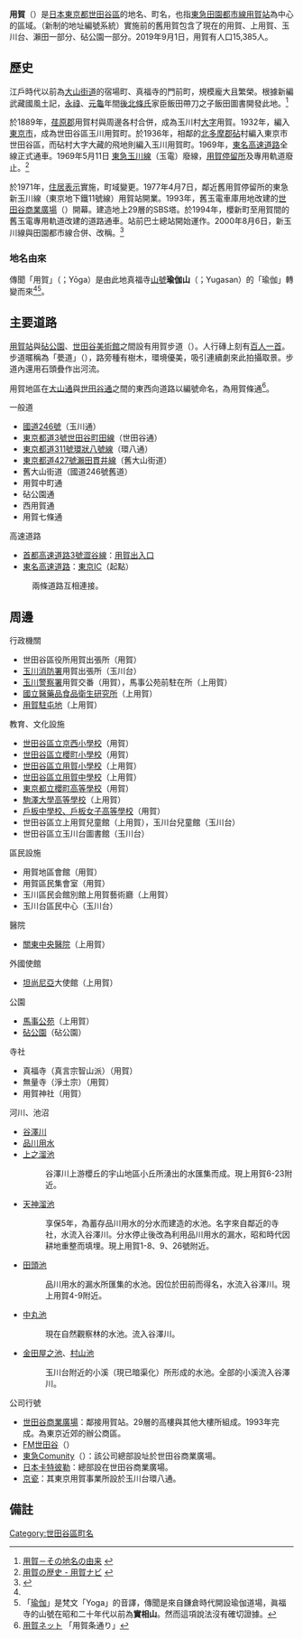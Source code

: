 {{Pathnav|日本|東京都|世田谷区|玉川地域|'''用賀'''、上用賀、玉川台|hide=y}}
{{Infobox Settlement
|official_name = 用賀
|native_name =
|settlement_type = [[町|町]]
|image_skyline = Setagaya_business_square.jpg
|imagesize = 200px
|image_caption = 世田谷商業廣場 塔棟
|image_flag =
|image_seal =
| image_map =
| map_caption =
| pushpin_map =
|subdivision_type = [[國家|國家]]
|subdivision_name = [[File:Flag_of_Japan.svg|border]] [[日本|日本]]
|subdivision_type1 = [[都道府縣|都道府縣]]
|subdivision_name1 = [[File:Flag_of_Tokyo_Prefecture.svg|25px]] [[東京都|東京都]]
|subdivision_type2 = [[東京都區部|特別區]]
|subdivision_name2 = [[File:Flag_of_Setagaya,_Tokyo.svg|25px]] [[世田谷區|世田谷區]]
|established_title =
|established_date =
|government_type =
|leader_title =
|leader_name =
|area_magnitude =
|area_total_sq_mi =
|area_total_km2 =
|area_land_sq_mi =
|area_land_km2 =
|area_urban_sq_mi =
|area_urban_km2 =
|area_metro_km2 =
|area_metro_sq_mi =
|population_as_of= 2013年（平成25年）9月1日
|population_footnotes = <ref name="population">[http://www.city.setagaya.lg.jp/kurashi/107/157/692/694/1884/d00123410_d/fil/district201309.xls 平成25年（2013年）の世田谷区の町丁別人口と世帯数 - 世田谷区]</ref>
|population_total = 14366
|population_urban =
|population_metro =
|population_density_sq_mi =
|population_density_km2 =
| timezone = [[日本標準時間|JST]]
| utc_offset = +9
|timezone_DST =
|utc_offset_DST =
|latd=|latm=|lats=|latNS=
|longd=|longm=|longs=|longEW=
|elevation_footnotes=
|elevation_m =
|elevation_ft =
|postal_code_type = [[郵遞區號|郵遞區號]]
|postal_code = 158-0097
|area_code =
|website =
|footnotes =
}}
{{Infobox Settlement
|official_name = 上用賀
|native_name =
|settlement_type = [[町|町]]
|image_skyline =
|imagesize =
|image_caption =
|image_flag =
|image_seal =
| image_map =
| map_caption =
| pushpin_map =
|subdivision_type = [[國家|國家]]
|subdivision_name = [[File:Flag_of_Japan.svg|border]] [[日本|日本]]
|subdivision_type1 = [[都道府縣|都道府縣]]
|subdivision_name1 = [[File:Flag_of_Tokyo_Prefecture.svg|25px]] [[東京都|東京都]]
|subdivision_type2 = [[東京都區部|特別區]]
|subdivision_name2 = [[File:Flag_of_Setagaya,_Tokyo.svg|25px]] [[世田谷區|世田谷區]]
|established_title =
|established_date =
|government_type =
|leader_title =
|leader_name =
|area_magnitude =
|area_total_sq_mi =
|area_total_km2 =
|area_land_sq_mi =
|area_land_km2 =
|area_urban_sq_mi =
|area_urban_km2 =
|area_metro_km2 =
|area_metro_sq_mi =
|population_as_of= 2013年（平成25年）9月1日
|population_footnotes = <ref name="population" />
|population_total = 14864
|population_urban =
|population_metro =
|population_density_sq_mi =
|population_density_km2 =
| timezone = [[日本標準時間|JST]]
| utc_offset = +9
|timezone_DST =
|utc_offset_DST =
|latd=|latm=|lats=|latNS=
|longd=|longm=|longs=|longEW=
|elevation_footnotes=
|elevation_m =
|elevation_ft =
|postal_code_type = [[郵遞區號|郵遞區號]]
|postal_code =  158-0098
|area_code =
|website =
|footnotes =
}}
{{Infobox Settlement
|official_name = 玉川台
|native_name =
|settlement_type = [[町|町]]
|image_skyline =
|imagesize =
|image_caption =
|image_flag =
|image_seal =
| image_map =
| map_caption =
| pushpin_map =
|subdivision_type = [[國家|國家]]
|subdivision_name = [[File:Flag_of_Japan.svg|border]] [[日本|日本]]
|subdivision_type1 = [[都道府縣|都道府縣]]
|subdivision_name1 = [[File:Flag_of_Tokyo_Prefecture.svg|25px]] [[東京都|東京都]]
|subdivision_type2 = [[東京都區部|特別區]]
|subdivision_name2 = [[File:Flag_of_Setagaya,_Tokyo.svg|25px]] [[世田谷區|世田谷區]]
|established_title =
|established_date =
|government_type =
|leader_title =
|leader_name =
|area_magnitude =
|area_total_sq_mi =
|area_total_km2 =
|area_land_sq_mi =
|area_land_km2 =
|area_urban_sq_mi =
|area_urban_km2 =
|area_metro_km2 =
|area_metro_sq_mi =
|population_as_of= 2013年（平成25年）9月1日
|population_footnotes = <ref name="population" />
|population_total = 5794
|population_urban =
|population_metro =
|population_density_sq_mi =
|population_density_km2 =
| timezone = [[日本標準時間|JST]]
| utc_offset = +9
|timezone_DST =
|utc_offset_DST =
|latd=|latm=|lats=|latNS=
|longd=|longm=|longs=|longEW=
|elevation_footnotes=
|elevation_m =
|elevation_ft =
|postal_code_type = [[郵遞區號|郵遞區號]]
|postal_code = 158-0096
|area_code =
|website =
|footnotes =
}}

'''用賀'''（{{jpn|j=用賀|hg=ようが|rm=Yōga|f=y}}）是[[日本|日本]][[東京都|東京都]][[世田谷區|世田谷區]]的地名、町名，也指[[東急田園都市線|東急田園都市線]][[用賀站|用賀站]]為中心的區域。{{link-ja|住居表示|住居表示}}（新制的地址編號系統）實施前的舊用賀包含了現在的用賀、上用賀、玉川台、瀨田一部分、砧公園一部分。2019年9月1日，用賀有人口15,385人。

== 歷史 ==
江戶時代以前為[[大山街道|大山街道]]的宿場町、真福寺的門前町，規模龐大且繁榮。根據新編武藏國風土記，[[永祿|永祿]]、[[元龜|元龜]]年間[[後北條氏|後北條氏]]家臣飯田帶刀之子飯田圖書開發此地。<ref name="ref name">[http://helloyoga.jp/name/ 用賀－その地名の由来] {{webarchive|url=https://web.archive.org/web/20131004213231/http://helloyoga.jp/name/ |date=2013-10-04 }}</ref>

於1889年，[[荏原郡|荏原郡]]用賀村與周邊各村合併，成為玉川村[[大字|大字]]用賀。1932年，編入[[東京市|東京市]]，成為世田谷區玉川用賀町。於1936年，相鄰的[[北多摩郡|北多摩郡]][[砧地域|砧]]村編入東京市世田谷區，而砧村大字大藏的飛地則編入玉川用賀町。1969年，[[東名高速道路|東名高速道路]]全線正式通車。1969年5月11日 [[東急玉川線|東急玉川線]]（玉電）廢線，[[用賀停留所|用賀停留所]]及專用軌道廢止。<ref>[http://yoganavi-kukai.vcube.net/local/yoga_history.html 用賀の歴史 - 用賀ナビ] {{webarchive|url=https://web.archive.org/web/20131004215847/http://yoganavi-kukai.vcube.net/local/yoga_history.html |date=2013-10-04 }}</ref>

於1971年，[[住居表示|住居表示]]實施，町域變更。1977年4月7日，鄰近舊用賀停留所的東急新玉川線（東京地下鐵11號線）用賀站開業。1993年，舊玉電車庫用地改建的[[世田谷商業廣場|世田谷商業廣場]]（{{lang|ja|世田谷ビジネススクエア}}）開幕。建造地上29層的SBS塔。於1994年，櫻新町至用賀間的舊玉電專用軌道改建的道路通車。站前巴士總站開始運作。2000年8月6日，新玉川線與田園都市線合併、改稱。<ref>{{Cite web |url=http://www.youga.net/ |title=用賀ネット～用賀地区の歴史・文化・地域情報など～ |access-date=2013-10-01 |archive-date=2021-01-26 |archive-url=https://web.archive.org/web/20210126182748/http://youga.net/ |dead-url=no }}</ref>

=== 地名由來 ===
傳聞「用賀」（{{lang|ja|ようが}}；Yōga）是由此地真福寺[[山號|山號]]'''瑜伽山'''（{{lang|ja|ゆがさん}}；Yugasan）的「瑜伽」轉變而來<ref name="ref name"/><ref> 「[[瑜伽|瑜伽]]」是梵文「Yoga」的音譯，傳聞是來自鎌倉時代開設瑜伽道場，眞福寺的山號在昭和二十年代以前為'''實相山'''。然而這項說法沒有確切證據。</ref>。

== 主要道路 ==
[[用賀站|用賀站]]與[[砧公園|砧公園]]、[[世田谷美術館|世田谷美術館]]之間設有用賀步道（{{lang|ja|用賀プロムナード}}）。人行磚上刻有[[百人一首|百人一首]]。步道暱稱為「甍道」（{{lang|ja|いらか道}}），路旁種有樹木，環境優美，吸引連續劇來此拍攝取景。步道內還用石頭疊作出河流。

用賀地區在[[東京都道427號瀨田貫井線|大山通]]與[[世田谷通|世田谷通]]之間的東西向道路以編號命名，為用賀條通<ref>[http://www.youga.net/02/joudoori/ 用賀ネット] {{webarchive|url=https://web.archive.org/web/20131004235312/http://www.youga.net/02/joudoori/ |date=2013-10-04 }}「用賀条通り」</ref>。

;一般道
*[[國道246號|國道246號]]（玉川通）
*[[東京都道3號世田谷町田線|東京都道3號世田谷町田線]]（世田谷通）
*[[東京都道311號環狀八號線|東京都道311號環狀八號線]]（環八通）
*[[東京都道427號瀨田貫井線|東京都道427號瀨田貫井線]]（舊大山街道）
*舊大山街道（國道246號舊道）
*用賀中町通
*砧公園通
*西用賀通
*用賀七條通
;高速道路
*[[首都高速道路|首都高速道路]][[首都高速3號澀谷線|3號澀谷線]]：[[東京IC|用賀出入口]]
*[[東名高速道路|東名高速道路]]：[[東京IC|東京IC]]（起點）
: 兩條道路互相連接。

== 周邊 ==
;行政機關
*世田谷區役所用賀出張所（用賀）
*[[玉川消防署|玉川消防署]]用賀出張所（玉川台）
*[[玉川警察署|玉川警察署]]用賀交番（用賀），馬事公苑前駐在所（上用賀）
*[[國立醫藥品食品衛生研究所|國立醫藥品食品衛生研究所]]（上用賀）
*[[用賀駐屯地|用賀駐屯地]]（上用賀）

;教育、文化設施
*[[世田谷區立京西小學校|世田谷區立京西小學校]]（用賀）
*[[世田谷區立櫻町小學校|世田谷區立櫻町小學校]]（用賀）
*[[世田谷區立用賀小學校|世田谷區立用賀小學校]]（上用賀）
*[[世田谷區立用賀中學校|世田谷區立用賀中學校]]（上用賀）
*[[東京都立櫻町高等學校|東京都立櫻町高等學校]]（用賀）
*[[駒澤大學高等學校|駒澤大學高等學校]]（上用賀）
*[[戶板中學校、戶板女子高等學校|戶板中學校、戶板女子高等學校]]（用賀）
*世田谷區立上用賀兒童館（上用賀），玉川台兒童館（玉川台）
*世田谷區立玉川台圖書館（玉川台）

;區民設施
*用賀地區會館（用賀）
*用賀區民集會室（用賀）
*玉川區民会館別館上用賀藝術廳（上用賀）
*玉川台區民中心（玉川台）

;醫院
*[[關東中央醫院|關東中央醫院]]（上用賀）

;外國使館
*[[坦尚尼亞|坦尚尼亞]]大使館（上用賀）

;公園
*[[馬事公苑|馬事公苑]]（上用賀）
*[[砧公園|砧公園]]（砧公園）

;寺社
*真福寺（真言宗智山派）（用賀）
*無量寺（淨土宗）（用賀）
*用賀神社（用賀）

;河川、池沼
*[[谷澤川|谷澤川]]
*[[品川用水|品川用水]]
*[[上之溜池|上之溜池]]
*: 谷澤川上游櫻丘的宇山地區小丘所湧出的水匯集而成。現上用賀6-23附近。
*[[天神溜池|天神溜池]]
*: 享保5年，為蓄存品川用水的分水而建造的水池。名字來自鄰近的寺社，水流入谷澤川。分水停止後改為利用品川用水的漏水，昭和時代因耕地重整而填埋。現上用賀1-8、9、26號附近。
*[[田頭池|田頭池]]
*: 品川用水的漏水所匯集的水池。因位於田前而得名，水流入谷澤川。現上用賀4-9附近。
*[[中丸池|中丸池]]
*: 現在自然觀察林的水池。流入谷澤川。
*[[金田屋之池|金田屋之池]]、[[村山池|村山池]]
*: 玉川台附近的小溪（現已暗渠化）所形成的水池。全部的小溪流入谷澤川。

;公司行號
*[[世田谷商業廣場|世田谷商業廣場]]：鄰接用賀站。29層的高樓與其他大樓所組成。1993年完成。為東京近郊的辦公商區。
*[[FM世田谷|FM世田谷]]（{{lang|ja|エフエム世田谷}}）
*[[東急Comunity|東急Comunity]]（{{lang|ja|東急コミュニティー}}）：該公司總部設址於世田谷商業廣場。
*[[卡特彼勒|日本卡特彼勒]]：總部設在世田谷商業廣場。
*[[京瓷|京瓷]]：其東京用賀事業所設於玉川台環八通。

==備註==
{{reflist}}

{{世田谷區的町名}}

{{DEFAULTSORT:Youga}}
[[Category:世田谷區町名|Category:世田谷區町名]]